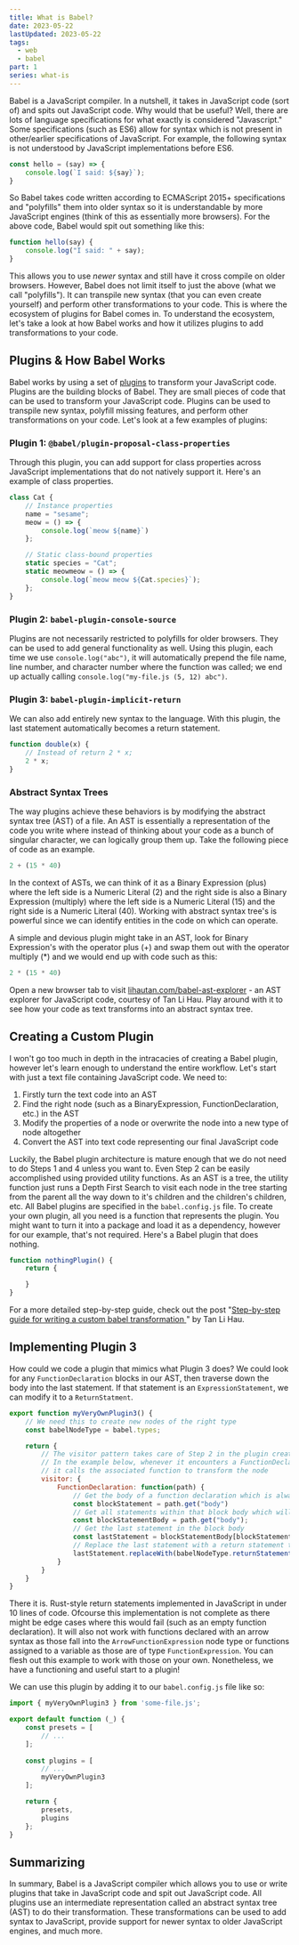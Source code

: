 ```yaml
---
title: What is Babel?
date: 2023-05-22
lastUpdated: 2023-05-22
tags:
  - web
  - babel
part: 1
series: what-is
---
```


Babel is a JavaScript compiler. In a nutshell, it takes in JavaScript code (sort of) and spits out JavaScript code. Why would that be useful? Well, there are lots of language specifications for what exactly is considered "Javascript." Some specifications (such as ES6) allow for syntax which is not present in other/earlier specifications of JavaScript. For example, the following syntax is not understood by JavaScript implementations before ES6.

```js
const hello = (say) => {
    console.log(`I said: ${say}`);
}
```

So Babel takes code written according to ECMAScript 2015+ specifications and "polyfills" them into older syntax so it is understandable by more JavaScript engines (think of this as essentially more browsers). For the above code, Babel would spit out something like this:

```js
function hello(say) {
    console.log("I said: " + say);
}
```

This allows you to use *newer* syntax and still have it cross compile on older browsers. However, Babel does not limit itself to just the above (what we call "polyfills"). It can transpile new syntax (that you can even create yourself) and perform other transformations to your code. This is where the ecosystem of plugins for Babel comes in. To understand the ecosystem, let's take a look at how Babel works and how it utilizes plugins to add transformations to your code.

## Plugins & How Babel Works

Babel works by using a set of [plugins](https://babeljs.io/docs/en/plugins) to transform your JavaScript code. Plugins are the building blocks of Babel. They are small pieces of code that can be used to transform your JavaScript code. Plugins can be used to transpile new syntax, polyfill missing features, and perform other transformations on your code. Let's look at a few examples of plugins:

### Plugin 1: `@babel/plugin-proposal-class-properties`

Through this plugin, you can add support for class properties across JavaScript implementations that do not natively support it. Here's an example of class properties.

```js
class Cat {
    // Instance properties
    name = "sesame";
    meow = () => {
        console.log(`meow ${name}`)
    };

    // Static class-bound properties
    static species = "Cat";
    static meowmeow = () => {
        console.log(`meow meow ${Cat.species}`);
    };
}
```

### Plugin 2: `babel-plugin-console-source`

Plugins are not necessarily restricted to polyfills for older browsers. They can be used to add general functionality as well. Using this plugin, each time we use `console.log("abc")`, it will automatically prepend the file name, line number, and character number where the function was called; we end up actually calling `console.log("my-file.js (5, 12) abc")`.

### Plugin 3: `babel-plugin-implicit-return`

We can also add entirely new syntax to the language. With this plugin, the last statement automatically becomes a return statement.

```js
function double(x) {
    // Instead of return 2 * x;
    2 * x;
}
```

### Abstract Syntax Trees

The way plugins achieve these behaviors is by modifying the abstract syntax tree (AST) of a file. An AST is essentially a representation of the code you write where instead of thinking about your code as a bunch of singular character, we can logically group them up. Take the following piece of code as an example.

```js
2 + (15 * 40)
```

In the context of ASTs, we can think of it as a Binary Expression (plus) where the left side is a Numeric Literal (2) and the right side is also a Binary Expression (multiply) where the left side is a Numeric Literal (15) and the right side is a Numeric Literal (40). Working with abstract syntax tree's is powerful since we can identify entities in the code on which can operate.

A simple and devious plugin might take in an AST, look for Binary Expression's with the operator plus (+) and swap them out with the operator multiply (*) and we would end up with code such as this:

```js
2 * (15 * 40)
```

Open a new browser tab to visit [lihautan.com/babel-ast-explorer](https://lihautan.com/babel-ast-explorer) - an AST explorer for JavaScript code, courtesy of Tan Li Hau. Play around with it to see how your code as text transforms into an abstract syntax tree.

## Creating a Custom Plugin

I won't go too much in depth in the intracacies of creating a Babel plugin, however let's learn enough to understand the entire workflow. Let's start with just a text file containing JavaScript code. We need to:

1. Firstly turn the text code into an AST
2. Find the right node (such as a BinaryExpression, FunctionDeclaration, etc.) in the AST
3. Modify the properties of a node or overwrite the node into a new type of node altogether
4. Convert the AST into text code representing our final JavaScript code

Luckily, the Babel plugin architecture is mature enough that we do not need to do Steps 1 and 4 unless you want to. Even Step 2 can be easily accomplished using provided utility functions. As an AST is a tree, the utility function just runs a Depth First Search to visit each node in the tree starting from the parent all the way down to it's children and the children's children, etc. All Babel plugins are specified in the `babel.config.js` file. To create your own plugin, all you need is a function that represents the plugin. You might want to turn it into a package and load it as a dependency, however for our example, that's not required. Here's a Babel plugin that does nothing.

```js
function nothingPlugin() {
    return {

    }
}
```

For a more detailed step-by-step guide, check out the post "[Step-by-step guide for writing a custom babel transformation
](https://lihautan.com/step-by-step-guide-for-writing-a-babel-transformation/)" by Tan Li Hau.

## Implementing Plugin 3

How could we code a plugin that mimics what Plugin 3 does? We could look for any `FunctionDeclaration` blocks in our AST, then traverse down the body into the last statement. If that statement is an `ExpressionStatement`, we can modify it to a `ReturnStatment`.

```js
export function myVeryOwnPlugin3() {
    // We need this to create new nodes of the right type
    const babelNodeType = babel.types;

    return {
        // The visitor pattern takes care of Step 2 in the plugin creation process.
        // In the example below, whenever it encounters a FunctionDeclaration node, 
        // it calls the associated function to transform the node
        visitor: {
            FunctionDeclaration: function(path) {
                // Get the body of a function declaration which is always a block i.e. the "{ .. }"
                const blockStatement = path.get("body")
                // Get all statements within that block body which will be an array of statements
                const blockStatementBody = path.get("body");
                // Get the last statement in the block body
                const lastStatement = blockStatementBody[blockStatementBody.length - 1];
                // Replace the last statement with a return statement that contains whatever was inside the last statement
                lastStatement.replaceWith(babelNodeType.returnStatement(lastStatement.node.expression))
            }
        }
    }
}
```

There it is. Rust-style return statements implemented in JavaScript in under 10 lines of code. Ofcourse this implementation is not complete as there might be edge cases where this would fail (such as an empty function declaration). It will also not work with functions declared with an arrow syntax as those fall into the `ArrowFunctionExpression` node type or functions assigned to a variable as those are of type `FunctionExpression`. You can flesh out this example to work with those on your own. Nonetheless, we have a functioning and useful start to a plugin!

We can use this plugin by adding it to our `babel.config.js` file like so:

```js
import { myVeryOwnPlugin3 } from 'some-file.js';

export default function (_) {
    const presets = [ 
        // ... 
    ];
    
    const plugins = [ 
        // ...
        myVeryOwnPlugin3
    ];

    return {
        presets,
        plugins
    };
}
```

## Summarizing

In summary, Babel is a JavaScript compiler which allows you to use or write plugins that take in JavaScript code and spit out JavaScript code. All plugins use an intermediate representation called an abstract syntax tree (AST) to do their transformation. These transformations can be used to add syntax to JavaScript, provide support for newer syntax to older JavaScript engines, and much more.